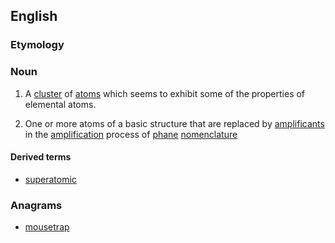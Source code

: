 ==English==

===Etymology===
{{prefix|super|atom}}

===Noun===
{{en-noun}}
{{wikipedia}}

# {{context|physics|chemistry|lang=en}} A [[cluster]] of [[atom]]s which seems to exhibit some of the properties of elemental atoms.
# {{context|organic chemistry|lang=en}} One or more atoms of a basic structure that are replaced by [[amplificant]]s in the [[amplification]] process of [[phane]] [[nomenclature]]

====Derived terms====
* [[superatomic]]

===Anagrams===
* [[mousetrap#English|mousetrap]]